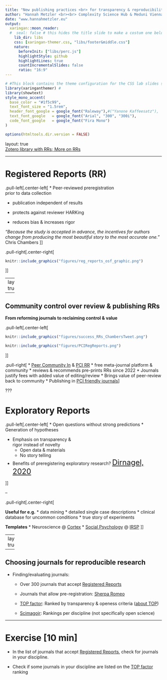 ```yaml
---
title: "New publishing practices <br> for transparency & reproducibility: <br> Registered Reports & Transparent Journals"
author: "Hannah Metzler <br><br> Complexity Science Hub & Meduni Vienna"
date: "www.hannahmetzler.eu"
output:
  xaringan::moon_reader:
  #  seal: false # this hides the title slide to make a costum one below
    lib_dir: libs 
    css: [xaringan-themer.css, "libs/footer&middle.css"]
    nature:
      beforeInit: ["libs/perc.js"]
      highlightStyle: github
      highlightLines: true
      countIncrementalSlides: false
      ratio: "16:9"
---
```


```r
# #This block contains the theme configuration for the CSS lab slides style
library(xaringanthemer) #
library(showtext)
style_mono_accent(
  base_color = "#1f5c99",
  text_font_size = "1.5rem",
  header_font_google = google_font("Raleway"),#("Yanone Kaffeesatz"),
  text_font_google   = google_font("Arial", "300", "300i"),
  code_font_google   = google_font("Fira Mono")
)
```

```r
options(htmltools.dir.version = FALSE)
```

layout: true
<div class = "my-footer"> <span>
<a href="https://www.zotero.org/groups/479248/osf/collections/KEJP68G9"> Zotero library with RRs; </a> 
<a href="https://www.cos.io/initiatives/registered-reports"> More on RRs </a> 
</span> </div>

---

# Registered Reports (RR)

.pull-left[.center-left[
* Peer-reviewed preregistration  <br> prior to data collection

<!-- ```{r, echo=FALSE, out.width=800, fig.align='center'} -->
<!-- knitr::include_graphics("figures/reg_report.png") -->
<!-- ``` -->

* publication independent of results

* protects against reviewer HARKing

* reduces bias & increases rigor

_"Because the study is accepted in advance, the incentives for authors change from producing the most beautiful story to the most accurate one."_  Chris Chambers
]]

.pull-right[.center-right[
```r
knitr::include_graphics("figures/reg_reports_osf_graphic.png")
```
]]

---
layout: true
<div class = "my-footer"> <span>
<a href="https://twitter.com/chrisdc77/status/1585908780394487809"> Chris Chambers on PC Reg Reports on Twitter
</a> </span> </div>

---

## Community control over review & publishing RRs

**From reforming journals to reclaiming control & value**

.pull-left[.center-left[
```r
knitr::include_graphics("figures/success_RRs_ChambersTweet.png")
```

```r
knitr::include_graphics("figures/PCIRegReports.png")
```
]]

.pull-right[
* [Peer Community In](https://peercommunityin.org/) & [PCI RR](https://rr.peercommunityin.org/)
* free meta-journal platform & community
* reviews & recommends pre-prints RRs since 2022 
* Journals justify fees with added value of editing/review
* Brings value of peer-review back to community
* Publishing in [PCI friendly journals](https://rr.peercommunityin.org/about/pci_rr_friendly_journals)
]

???

<!-- --- -->
<!-- layout: true -->
<!-- <div class = "my-footer"> <span> -->
<!-- <a href="https://doi.org/10.1016/j.cortex.2017.07.014"> McIntosh (2017) Exploratory reports: A new article type for Cortex; </a>  -->
<!-- <a href = "https://osf.io/vzse8/wiki/Author%20guidelines%20and%20editorials/"> OSF Resources for RRs </a> </span> </div> -->

<!-- --- -->

# Exploratory Reports

.pull-left[.center-left[
* Open questions without strong predictions
* Generation of hypotheses

* Emphasis on transparency & <br> rigor instead of novelty
  * Open data & materials
  * No story telling
  
* Benefits of preregistering exploratory research? <font size ="5">
<a href = "https://journals.plos.org/plosbiology/article?id=10.1371/journal.pbio.3000690"> Dirnagel, 2020 </a>
</font>

]]

--

.pull-right[.center-right[

**Useful for e.g.** 
* data mining
* detailed single case descriptions
* clinical database for uncommon conditions
* true story of experiments

**Templates**
* Neuroscience @ [Cortex](https://www.elsevier.com/__data/promis_misc/Exploratory_Reports_Guidelines.pdf)
* [Social Psychology](https://osf.io/mdz3g/) @ [IRSP](https://www.rips-irsp.com/about/exploratory-reports/)
]]

---
layout: true

---

## Choosing journals for reproducible research

* Finding/evaluating journals:

    * Over 300 journals that accept [Registered Reports](https://www.cos.io/initiatives/registered-reports)
    
    * Journals that allow pre-registration: [Sherpa Romeo](https://v2.sherpa.ac.uk/romeo/)
    
    * [TOP factor](https://topfactor.org/): Ranked by transparency & openess criteria ([about TOP](https://www.natureindex.com/news-blog/top-factor-rates-journals-on-transparency-openness))
    
    * [Scimagojr](www.scimagojr.com/journalrank.php): Rankings per discipline (not specifically open science)
    
---

# Exercise [10 min]

* In the list of journals that accept [Registered Reports](https://www.cos.io/initiatives/registered-reports), check for journals in your discipline. 

* Check if some journals in your discipline are listed on the [TOP factor](https://topfactor.org/) ranking
